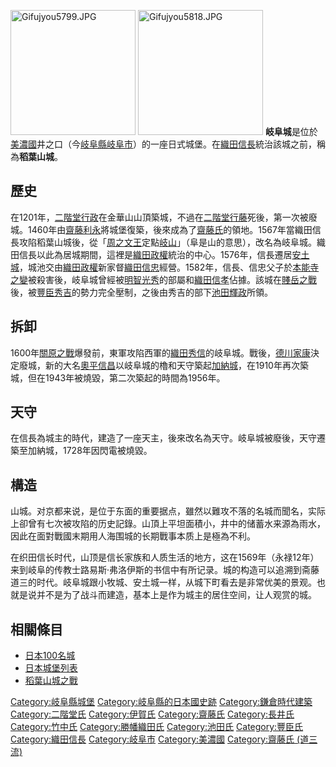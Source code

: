 {{refimprove|time=2014-11-28T08:53:05+00:00}}
{{日本城郭概要表|
img = Image:Gifujyou5802.JPG|
img_capt = 岐阜城|
img_width = 260px|
nihongo =岐阜城|
hiragana =ぎふじょう|
romaji =Gifu-jō|
tower_struct = 不明|
name = 岐阜城|
pref = 岐阜縣|
ar_called = 森岳城、高來城　|
struct = 山城|
builders = 二階堂行政|
build_y = 1201年|
revamp = [[齋藤道三|齋藤道三]]→織田信長→織田信忠|
rulers = 齋藤氏、織田氏|
reject_y = 1871年|
remains = [[曲輪|曲輪]]、[[石垣|石垣]]、[[土壘|土壘]]、[[堀|堀切]]|
rebuilding things = [[天守|天守]]、門
|cultural asset = 岐阜市指定[[史跡|史跡]]
|location = {{Coord|35|26|2.66|N|136|46|55.97|E|scale:30000}}
}}
[[File:Gifujyou5799.JPG|200px]]
[[File:Gifujyou5818.JPG|200px]]
'''岐阜城'''是位於[[美濃國|美濃國]]井之口（今[[岐阜縣|岐阜縣]][[岐阜市|岐阜市]]）的一座日式城堡。在[[織田信長|織田信長]]統治該城之前，稱為'''稻葉山城'''。

== 歷史 ==
在1201年，[[二階堂行政|二階堂行政]]在金華山山頂築城，不過在[[二階堂行藤|二階堂行藤]]死後，第一次被廢城。1460年由[[齋藤利永|齋藤利永]]將城堡復築，後來成為了[[齋藤氏|齋藤氏]]的領地。1567年當織田信長攻陷稻葉山城後，從「[[周文王|周之文王]]定點[[岐山|岐山]]」（阜是山的意思），改名為岐阜城。織田信長以此為居城期間，這裡是[[織田政權|織田政權]]統治的中心。1576年，信長遷居[[安土城|安土城]]，城池交由[[織田政權|織田政權]]新家督[[織田信忠|織田信忠]]經營。1582年，信長、信忠父子於[[本能寺之變|本能寺之變]]被殺害後，岐阜城曾經被[[明智光秀|明智光秀]]的部屬和[[織田信孝|織田信孝]]佔據。該城在[[賤岳之戰|賤岳之戰]]後，被[[豐臣秀吉|豐臣秀吉]]的勢力完全壓制，之後由秀吉的部下[[池田輝政|池田輝政]]所領。

== 拆卸 ==
1600年[[關原之戰|關原之戰]]爆發前，東軍攻陷西軍的[[織田秀信|織田秀信]]的岐阜城。戰後，[[德川家康|德川家康]]決定廢城，新的大名[[奧平信昌|奧平信昌]]以岐阜城的櫓和天守築起[[加納城|加納城]]，在1910年再次築城，但在1943年被燒毀，第二次築起的時間為1956年。

== 天守 ==
在信長為城主的時代，建造了一座天主，後來改名為天守。岐阜城被廢後，天守遷築至加納城，1728年因閃電被燒毀。

== 構造 ==
 
山城。对京都来说，是位于东面的重要据点，雖然以難攻不落的名城而聞名，实际上卻曾有七次被攻陷的历史記錄。山頂上平坦面積小，井中的储蓄水来源為雨水，因此在面對戰國末期用人海围城的长期戰事本质上是極為不利。

在织田信长时代，山顶是信长家族和人质生活的地方，这在1569年（永禄12年）来到岐阜的传教士路易斯·弗洛伊斯的书信中有所记录。城的构造可以追溯到斋藤道三的时代。岐阜城跟小牧城、安土城一样，从城下町看去是非常优美的景观。也就是说并不是为了战斗而建造，基本上是作为城主的居住空间，让人观赏的城。

== 相關條目 ==
*[[日本100名城|日本100名城]]
*[[日本城堡列表|日本城堡列表]]
*[[稻葉山城之戰|稻葉山城之戰]]
{{commonscat|Gifu Castle}}

{{日本100名城}}
{{DEFAULTSORT:Gifu-jou}}
[[Category:岐阜縣城堡|Category:岐阜縣城堡]]
[[Category:岐阜縣的日本國史跡|Category:岐阜縣的日本國史跡]]
[[Category:鎌倉時代建築|Category:鎌倉時代建築]]
[[Category:二階堂氏|Category:二階堂氏]]
[[Category:伊賀氏|Category:伊賀氏]]
[[Category:齋藤氏|Category:齋藤氏]]
[[Category:長井氏|Category:長井氏]]
[[Category:竹中氏|Category:竹中氏]]
[[Category:勝幡織田氏|Category:勝幡織田氏]]
[[Category:池田氏|Category:池田氏]]
[[Category:豐臣氏|Category:豐臣氏]]
[[Category:織田信長|Category:織田信長]]
[[Category:岐阜市|Category:岐阜市]]
[[Category:美濃國|Category:美濃國]]
[[Category:齋藤氏_(道三流)|Category:齋藤氏 (道三流)]]